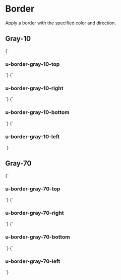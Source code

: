 
<Meta title="utilities/border" />

# Border

Apply a border with the specified color and direction.

## Gray-10

<Canvas>
  <Story name="u-border-gray-10-top">
    {`
      <h3 class="u-border-gray-10-top">u-border-gray-10-top</h3>
    `}
  </Story>
  <Story name="u-border-gray-10-right">
    {`
      <h3 class="u-border-gray-10-right">u-border-gray-10-right</h3>
    `}
  </Story>
  <Story name="u-border-gray-10-bottom">
    {`
      <h3 class="u-border-gray-10-bottom">u-border-gray-10-bottom</h3>
    `}
  </Story>
  <Story name="u-border-gray-10-left">
    {`
      <h3 class="u-border-gray-10-left">u-border-gray-10-left</h3>
    `}
  </Story>
</Canvas>

## Gray-70

<Canvas>
  <Story name="u-border-gray-70-top">
    {`
      <h3 class="u-border-gray-70-top">u-border-gray-70-top</h3>
    `}
  </Story>
  <Story name="u-border-gray-70-right">
    {`
      <h3 class="u-border-gray-70-right">u-border-gray-70-right</h3>
    `}
  </Story>
  <Story name="u-border-gray-70-bottom">
    {`
      <h3 class="u-border-gray-70-bottom">u-border-gray-70-bottom</h3>
    `}
  </Story>
  <Story name="u-border-gray-70-left">
    {`
      <h3 class="u-border-gray-70-left">u-border-gray-70-left</h3>
    `}
  </Story>
</Canvas>
